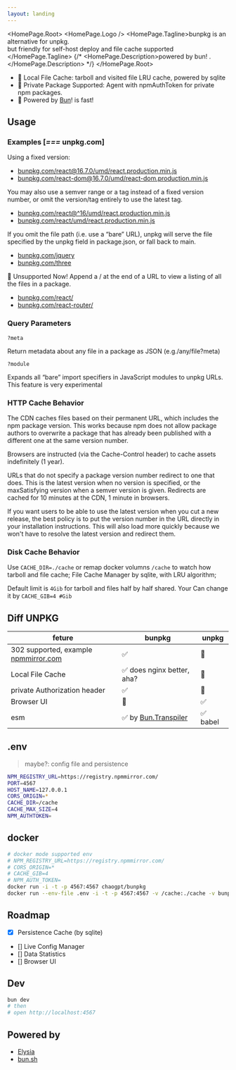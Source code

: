 ```yaml
---
layout: landing
---
```




<HomePage.Root>
  <HomePage.Logo />
  <HomePage.Tagline>bunpkg is an alternative for unpkg. <br />but friendly for self-host deploy and file cache supported </HomePage.Tagline>
  {/* <HomePage.Description>powered by bun! .</HomePage.Description> */}
</HomePage.Root>

- 💎 Local File Cache: tarboll and visited file LRU cache, powered by sqlite
- 🌈 Private Package Supported: Agent with npmAuthToken for private npm packages.
- 🚀 Powered by [Bun](https://bun.sh)! is fast!
 
<MetaBrowser></MetaBrowser>

## Usage

### Examples [*===* unpkg.com]

Using a fixed version:

- [bunpkg.com/react@16.7.0/umd/react.production.min.js](/react@16.7.0/umd/react.production.min.js)
- [bunpkg.com/react-dom@16.7.0/umd/react-dom.production.min.js](/bunpkg.com/react-dom@16.7.0/umd/react-dom.production.min.js)

You may also use a semver range or a tag instead of a fixed version number, or omit the version/tag entirely to use the latest tag.

- [bunpkg.com/react@^16/umd/react.production.min.js](/react@^16/umd/react.production.min.js)
- [bunpkg.com/react/umd/react.production.min.js](/react/umd/react.production.min.js)


If you omit the file path (i.e. use a “bare” URL), unpkg will serve the file specified by the unpkg field in package.json, or fall back to main.

- [bunpkg.com/jquery](/bunpkg.com/jquery)
- [bunpkg.com/three](/bunpkg.com/three)

🚧 Unsupported Now! Append a / at the end of a URL to view a listing of all the files in a package.

- [bunpkg.com/react/](/bunpkg.com/react/)
- [bunpkg.com/react-router/](/bunpkg.com/react-router/)

### Query Parameters
`?meta`

Return metadata about any file in a package as JSON (e.g./any/file?meta)

`?module`

Expands all “bare” import specifiers in JavaScript modules to unpkg URLs. This feature is very experimental

### HTTP Cache Behavior
The CDN caches files based on their permanent URL, which includes the npm package version. This works because npm does not allow package authors to overwrite a package that has already been published with a different one at the same version number.

Browsers are instructed (via the Cache-Control header) to cache assets indefinitely (1 year).

URLs that do not specify a package version number redirect to one that does. This is the latest version when no version is specified, or the maxSatisfying version when a semver version is given. Redirects are cached for 10 minutes at the CDN, 1 minute in browsers.

If you want users to be able to use the latest version when you cut a new release, the best policy is to put the version number in the URL directly in your installation instructions. This will also load more quickly because we won't have to resolve the latest version and redirect them.

### Disk Cache Behavior

Use `CACHE_DIR=./cache` or remap docker volumns `/cache` to watch how tarboll and file cache; File Cache Manager by sqlite, with LRU algorithm; 

Default limit is `4Gib` for tarboll and files half by half shared. Your Can change it by `CACHE_GIB=4 #Gib `


## Diff UNPKG

| feture                                                                                          | bunpkg                                                                 | unpkg    |
| ----------------------------------------------------------------------------------------------- | ---------------------------------------------------------------------- | -------- |
| 302 supported, example [npmmirror.com](https://registry.npmmirror.com/react/-/react-18.2.0.tgz) | ✅                                                                     | 🚫       |
| Local File Cache                                                                                 | ✅ does nginx better, aha?                                             | 🚫       |
| private Authorization header                                                                    | ✅                                                                     | 🚫       |
| Browser UI                                                                                      | 🚫                                                                     | ✅       |
| esm                                                                                             | ✅ by [Bun.Transpiler](https://bun.sh/docs/api/transpiler#scanimports) | ✅ babel |

## .env

> maybe?: config file and persistence

```bash
NPM_REGISTRY_URL=https://registry.npmmirror.com/
PORT=4567
HOST_NAME=127.0.0.1
CORS_ORIGIN=*
CACHE_DIR=/cache
CACHE_MAX_SIZE=4
NPM_AUTHTOKEN=
```

## docker

```bash
# docker mode supported env
# NPM_REGISTRY_URL=https://registry.npmmirror.com/
# CORS_ORIGIN=*
# CACHE_GIB=4
# NPM_AUTH_TOKEN=
docker run -i -t -p 4567:4567 chaogpt/bunpkg
docker run --env-file .env -i -t -p 4567:4567 -v /cache:./cache -v bunpkg.config.ts:/app/bunpkg.config.ts chaogpt/bunpkg 
```

## Roadmap

- [x] Persistence Cache (by sqlite)
- [] Live Config Manager
- [] Data Statistics
- [] Browser UI

## Dev

```bash
bun dev
# then
# open http://localhost:4567
```

## Powered by

- [Elysia](https://elysiajs.com/)
- [bun.sh](https://bun.sh/)
